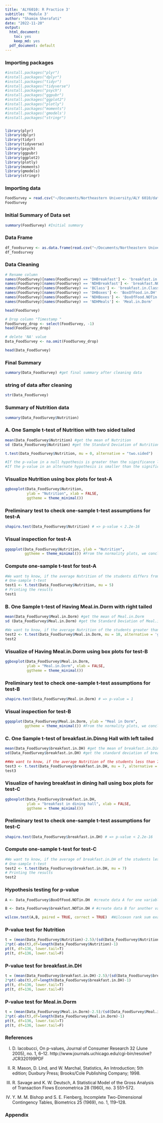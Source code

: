 ```yaml
---
title: 'ALY6010: R Practice 3'
subtitle: 'Module 3'
author: "Shamim Sherafati" 
date: "2022-11-20"
output:
  html_document: 
    toc: yes
    keep_md: yes
  pdf_document: default
---
```


### Importing packages
```r
#install.packages("plyr")
#install.packages("dplyr")
#install.packages("tidyr")
#install.packages("tidyverse")
#install.packages("psych")
#install.packages("ggpubr")
#install.packages("ggplot2")
#install.packages("plotly")
#install.packages("moments")
#install.packages('gmodels')
#install.packages("stringr")


library(plyr) 
library(dplyr)
library(tidyr)
library(tidyverse)
library(psych)
library(ggpubr)
library(ggplot2)
library(plotly)
library(moments)
library(gmodels)
library(stringr)
```

### Importing data
```r
FoodSurvey = read.csv("~/Documents/Northeastern University/ALY 6010/dataset/Food Survey - Data.csv", header = TRUE)
FoodSurvey
```
### Initial Summary of Data set
```r
summary(FoodSurvey) #Initial summary
```
### Data Frame
```r
df_foodsurvey <- as.data.frame(read.csv("~/Documents/Northeastern University/ALY 6010/dataset/Food Survey - Data.csv", header = TRUE))
df_foodsurvey
```

### Data Cleaning
```r
# Rename column 
names(FoodSurvey)[names(FoodSurvey) == 'DHBreakfast'] <- 'breakfast.in.DH'
names(FoodSurvey)[names(FoodSurvey) == 'NDHBreakfast'] <- 'breakfast.NOTin.DH'
names(FoodSurvey)[names(FoodSurvey) == 'BClass'] <- 'breakfast.in.Class'
names(FoodSurvey)[names(FoodSurvey) == 'DHBoxes'] <- 'BoxOfFood.in.DH'
names(FoodSurvey)[names(FoodSurvey) == 'NDHBoxes'] <- 'BoxOfFood.NOTin.DH'
names(FoodSurvey)[names(FoodSurvey) == 'NDHMeals'] <- 'Meal.in.Dorm'

head(FoodSurvey)

# Drop column "Timestamp "
FoodSurvey_drop <- select(FoodSurvey, -1)
head(FoodSurvey_drop)

# delete 'NA' value
Data_FoodSurvey <- na.omit(FoodSurvey_drop)

head(Data_FoodSurvey)
```
### Final Summary
```r
summary(Data_FoodSurvey) #get final summary after cleaning data
```


### string of data after cleaning
```r
str(Data_FoodSurvey)
```
### Summary of Nutrition data

```r
summary(Data_FoodSurvey$Nutrition)
```

### A. One Sample t-test of Nutrition with two sided tailed

```r
mean(Data_FoodSurvey$Nutrition) #get the mean of Nutrition
sd (Data_FoodSurvey$Nutrition) #get the Standard Deviation of Nutrition

t.test(Data_FoodSurvey$Nutrition, mu = 0, alternative = "two.sided")

#If the p-value in a null hypothesis is greater than the significance level, then the null hypothesis is accepted
#If the p-value in an alternate hypothesis is smaller than the significance level, then the alternative hypothesis is accepted
```
### Visualize Nutrition using box plots for test-A

```r
ggboxplot(Data_FoodSurvey$Nutrition, 
          ylab = "Nutrition", xlab = FALSE,
          ggtheme = theme_minimal())
```

### Preliminary  test to check one-sample t-test assumptions for test-A

```r
shapiro.test(Data_FoodSurvey$Nutrition) # => p-value < 2.2e-16
```

### Visual inspection for test-A

```r
ggqqplot(Data_FoodSurvey$Nutrition, ylab = "Nutrition",
         ggtheme = theme_minimal()) #From the normality plots, we conclude that the data may come from normal distributions.
```

### Compute one-sample t-test for test-A

```r
#We want to know, if the average Nutrition of the students differs from 5 (two-tailed test)?
# One-sample t-test
test1 <- t.test(Data_FoodSurvey$Nutrition, mu = 5)
# Printing the results
test1 
```

### B. One Sample t-test of Having Meal.in.Dorm with right tailed

```r
mean(Data_FoodSurvey$Meal.in.Dorm) #get the mean of Meal.in.Dorm
sd (Data_FoodSurvey$Meal.in.Dorm) #get the Standard Deviation of Meal.in.Dorm

#We want to know, if the average Nutrition of the students greater than 10 (greater-tailed test)?
test2 <- t.test(Data_FoodSurvey$Meal.in.Dorm, mu = 10, alternative = 'greater') #One Sample t-test of Meal.in.Dorm
test2
```

### Visualize of Having Meal.in.Dorm using box plots for test-B

```r
ggboxplot(Data_FoodSurvey$Meal.in.Dorm, 
          ylab = "Meal.in.Dorm", xlab = FALSE,
          ggtheme = theme_minimal())
```

### Preliminary  test to check one-sample t-test assumptions for test-B

```r
shapiro.test(Data_FoodSurvey$Meal.in.Dorm) # => p-value = 1
```

### Visual inspection for test-B

```r
ggqqplot(Data_FoodSurvey$Meal.in.Dorm, ylab = "Meal in Dorm",
         ggtheme = theme_minimal()) #From the normality plots, we conclude that the data may come from normal distributions.
```

### C. One Sample t-test of  breakfast.in.Dinng Hall with left tailed

```r
mean(Data_FoodSurvey$breakfast.in.DH) #get the mean of breakfast.in.Dinng Hall
sd(Data_FoodSurvey$breakfast.in.DH) #get the standard deviation of breakfast.in.Dinng Hall

##We want to know, if the average Nutrition of the students less than 7 (less-tailed test)?
test3 <- t.test(Data_FoodSurvey$breakfast.in.DH, mu = 7, alternative = 'less') #One Sample t-test of breakfast.in.DH with 
test3
```

### Visualize of having breakfast in dining hall using box plots for test-C

```r
ggboxplot(Data_FoodSurvey$breakfast.in.DH, 
          ylab = "breakfast in dining hall", xlab = FALSE,
          ggtheme = theme_minimal())
```

### Preliminary  test to check one-sample t-test assumptions for test-C

```r
shapiro.test(Data_FoodSurvey$breakfast.in.DH) # => p-value < 2.2e-16
```

### Compute one-sample t-test for test-C

```r
#We want to know, if the average of breakfast.in.DH of the students less than 7 (left-tailed test)?
# One-sample t-test
test2 <- t.test(Data_FoodSurvey$breakfast.in.DH, mu = 7)
# Printing the results
test2
```

### Hypothesis testing for p-value

```r
A <- Data_FoodSurvey$BoxOfFood.NOTin.DH  #create data A for one variable n dataset

B <- Data_FoodSurvey$breakfast.NOTin.DH # #create data B for another variable n dataset

wilcox.test(A,B, paired = TRUE, correct = TRUE)  #Wilcoxon rank sum exact test for A and B 

```

### P-value test for Nutrition

```r
t = (mean(Data_FoodSurvey$Nutrition)-2.5)/(sd(Data_FoodSurvey$Nutrition)/sqrt(length(Data_FoodSurvey$Nutrition)))
2*pt(-abs(t),df=length(Data_FoodSurvey$Nutrition)-1)
pt(t, df=136, lower.tail=T)
pt(t, df=136, lower.tail=F)
```

### P-value test for breakfast.in.DH

```r
t = (mean(Data_FoodSurvey$breakfast.in.DH)-2.5)/(sd(Data_FoodSurvey$breakfast.in.DH)/sqrt(length(Data_FoodSurvey$breakfast.in.DH)))
2*pt(-abs(t),df=length(Data_FoodSurvey$breakfast.in.DH)-1)
pt(t, df=136, lower.tail=T)
pt(t, df=136, lower.tail=F)
```

### P-value test for Meal.in.Dorm

```r
t = (mean(Data_FoodSurvey$Meal.in.Dorm)-2.5)/(sd(Data_FoodSurvey$Meal.in.Dorm)/sqrt(length(Data_FoodSurvey$Meal.in.Dorm)))
2*pt(-abs(t),df=length(Data_FoodSurvey$Meal.in.Dorm)-1)
pt(t, df=136, lower.tail=T)
pt(t, df=136, lower.tail=F)
```

### References

I.	D. Iacobucci, On p-values, Journal of Consumer Research 32 (June 2005), no. 1, 6–12. http://www.journals.uchicago.edu/cgi-bin/resolve?JCR320199PDF 

II.	R. Mason, D. Lind, and W. Marchal, Statistics, An Introduction; 5th edition; Duxbury Press; Brooks/Cole Publishing Company; 1998. 

III.	R. Savage and K. W. Deutsch, A Statistical Model of the Gross Analysis of Transaction Flows Econometrica 28 (1960), no. 3 551–572. 

IV.	Y. M. M. Bishop and S. E. Fienberg, Incomplete Two-Dimensional Contingency Tables, Biometrics 25 (1969), no. 1, 119–128. 




### Appendix
```r
```


